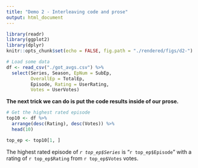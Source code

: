 ```yaml
---
title: "Demo 2 - Interleaving code and prose"
output: html_document
---
```


```r
library(readr)
library(ggplot2)
library(dplyr)
knitr::opts_chunk$set(echo = FALSE, fig.path = "./rendered/figs/d2-")
```

```r
# Load some data
df <- read_csv("./got_avgs.csv") %>% 
  select(Series, Season, EpNum = SubEp, 
         OverallEp = TotalEp,
         Episode, Rating = UserRating, 
         Votes = UserVotes)
```

**The next trick we can do is put the code results inside of our prose.**

```r
# Get the highest rated episode
top10 <- df %>% 
  arrange(desc(Rating), desc(Votes)) %>% 
  head(10)

top_ep <- top10[1, ]
```

The highest rated episode of _`r top_ep$Series`_ 
is "`r top_ep$Episode`" with a rating of 
`r top_ep$Rating` from `r top_ep$Votes` votes.



